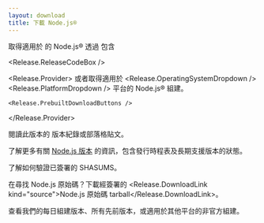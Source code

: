 ```yaml
---
layout: download
title: 下載 Node.js®
---
```


<WindowsWSLMessage />

<section>
  取得適用於 <Release.OperatingSystemDropdown /> 的 Node.js® <Release.VersionDropdown /> 透過 <Release.InstallationMethodDropdown /> 包含 <Release.PackageManagerDropdown />

<Release.ReleaseCodeBox />

  <Release.Provider>
    或者取得適用於 <Release.OperatingSystemDropdown /> <Release.PlatformDropdown /> 平台的 Node.js® 組建。

    <Release.PrebuiltDownloadButtons />

  </Release.Provider>
</section>

<section>
  閱讀此版本的 <Release.ChangelogLink>版本紀錄</Release.ChangelogLink>或<Release.BlogPostLink>部落格貼文</Release.BlogPostLink>。

了解更多有關 [Node.js 版本](/about/previous-releases) 的資訊，包含發行時程表及長期支援版本的狀態。

了解如何<LinkWithArrow href="https://github.com/nodejs/node#verifying-binaries">驗證已簽署的 SHASUMS</LinkWithArrow>。

在尋找 Node.js 原始碼？下載經簽署的 <Release.DownloadLink kind="source">Node.js 原始碼 tarball</Release.DownloadLink>。

查看我們的<LinkWithArrow href="https://nodejs.org/download/nightly/">每日</LinkWithArrow>組建版本、所有<LinkWithArrow href="https://nodejs.org/download/release/">先前版本</LinkWithArrow>，或適用於其他平台的<LinkWithArrow href="https://unofficial-builds.nodejs.org/download/">非官方</LinkWithArrow>組建。

</section>

